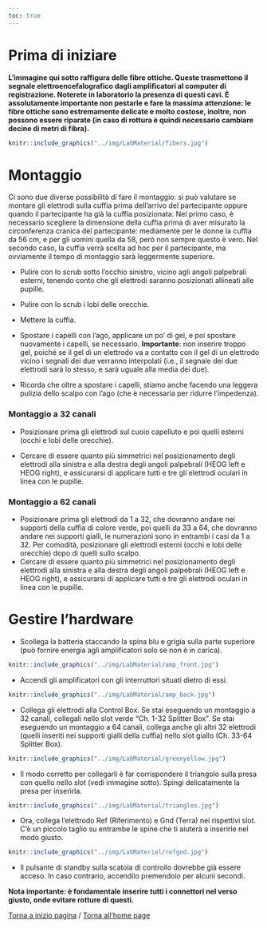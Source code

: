 ```yaml
---
toc: true
---
```


# Prima di iniziare

**L'immagine qui sotto raffigura delle fibre ottiche. Queste trasmettono il segnale elettroencefalografico dagli amplificatori al computer di registrazione. Noterete in laboratorio la presenza di questi cavi. È assolutamente importante non pestarle e fare la massima attenzione: le fibre ottiche sono estremamente delicate e molto costose, inoltre, non possono essere riparate (in caso di rottura è quindi necessario cambiare decine di metri di fibra).**

```r

knitr::include_graphics("../img/LabMaterial/fibers.jpg")

```

# Montaggio

Ci sono due diverse possibilità di fare il montaggio: si può valutare se montare gli elettrodi sulla cuffia prima dell'arrivo del partecipante oppure quando il partecipante ha già la cuffia posizionata. Nel primo caso, è necessario scegliere la dimensione della cuffia prima di aver misurato la circonferenza cranica del partecipante: mediamente per le donne la cuffia da 56 cm, e per gli uomini quella da 58, però non sempre questo è vero. Nel secondo caso, la cuffia verrà scelta ad hoc per il partecipante, ma ovviamente il tempo di montaggio sarà leggermente superiore.

-   Pulire con lo scrub sotto l'occhio sinistro, vicino agli angoli palpebrali esterni, tenendo conto che gli elettrodi saranno posizionati allineati alle pupille.

-   Pulire con lo scrub i lobi delle orecchie.

-   Mettere la cuffia.

-   Spostare i capelli con l'ago, applicare un po' di gel, e poi spostare nuovamente i capelli, se necessario. **Importante**: non inserire troppo gel, poiché se il gel di un elettrodo va a contatto con il gel di un elettrodo vicino i segnali dei due verranno interpolati (i.e., il segnale dei due elettrodi sarà lo stesso, e sarà uguale alla media dei due).

-   Ricorda che oltre a spostare i capelli, stiamo anche facendo una leggera pulizia dello scalpo con l'ago (che è necessaria per ridurre l'impedenza).

### Montaggio a 32 canali

-   Posizionare prima gli elettrodi sul cuoio capelluto e poi quelli esterni (occhi e lobi delle orecchie).

-   Cercare di essere quanto più simmetrici nel posizionamento degli elettrodi alla sinistra e alla destra degli angoli palpebrali (HEOG left e HEOG right), e assicurarsi di applicare tutti e tre gli elettrodi oculari in linea con le pupille.

### Montaggio a 62 canali

-   Posizionare prima gli elettrodi da 1 a 32, che dovranno andare nei supporti della cuffia di colore verde, poi quelli da 33 a 64, che dovranno andare nei supporti gialli, le numerazioni sono in entrambi i casi da 1 a 32. Per comodità, posizionare gli elettrodi esterni (occhi e lobi delle orecchie) dopo di quelli sullo scalpo.
-   Cercare di essere quanto più simmetrici nel posizionamento degli elettrodi alla sinistra e alla destra degli angoli palpebrali (HEOG left e HEOG right), e assicurarsi di applicare tutti e tre gli elettrodi oculari in linea con le pupille.

# Gestire l'hardware

-   Scollega la batteria staccando la spina blu e grigia sulla parte superiore (può fornire energia agli amplificatori solo se non è in carica).

```r

knitr::include_graphics("../img/LabMaterial/amp_front.jpg")

```

-   Accendi gli amplificatori con gli interruttori situati dietro di essi.

```r

knitr::include_graphics("../img/LabMaterial/amp_back.jpg")

```

-   Collega gli elettrodi alla Control Box. Se stai eseguendo un montaggio a 32 canali, collegali nello slot verde "Ch. 1-32 Splitter Box". Se stai eseguendo un montaggio a 64 canali, collega anche gli altri 32 elettrodi (quelli inseriti nei supporti gialli della cuffia) nello slot giallo (Ch. 33-64 Splitter Box).

```r

knitr::include_graphics("../img/LabMaterial/greenyellow.jpg")

```

-   Il modo corretto per collegarli è far corrispondere il triangolo sulla presa con quello nello slot (vedi immagine sotto). Spingi delicatamente la presa per inserirla.

```r

knitr::include_graphics("../img/LabMaterial/triangles.jpg")

```

-   Ora, collega l'elettrodo Ref (Riferimento) e Gnd (Terra) nei rispettivi slot. C'è un piccolo taglio su entrambe le spine che ti aiuterà a inserirle nel modo giusto.

```r

knitr::include_graphics("../img/LabMaterial/refgnd.jpg")

```

-   Il pulsante di standby sulla scatola di controllo dovrebbe già essere acceso. In caso contrario, accendilo premendolo per alcuni secondi.

**Nota importante: è fondamentale inserire tutti i connettori nel verso giusto, onde evitare rotture di questi.**


[Torna a inizio pagina](#top) /
[Torna all'home page](../../index.html)
